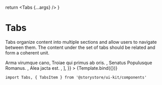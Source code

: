 
<Meta title="Components/Tabs" component={Tabs} />

  return <Tabs {...args} />
}

# Tabs

Tabs organize content into multiple sections and allow users to navigate between them. The content under the set of tabs should be related and form a coherent unit.

<Canvas withSource="open">
  <Story
    name="Tabs"
    args={{
      children: [
        <TabsItem key="FoR" title="Founding of Rome">
          Arma virumque cano, Troiae qui primus ab oris.
        </TabsItem>,
        <TabsItem key="MaR" title="Monarchy and Republic">
          Senatus Populusque Romanus.
        </TabsItem>,
        <TabsItem key="Emp" title="Empire">
          Alea jacta est.
        </TabsItem>,
      ],
    }}
  >
    {Template.bind({})}
  </Story>
</Canvas>

```
import Tabs, { TabsItem } from '@storystore/ui-kit/components'
```

<ArgsTable story="Tabs" />
